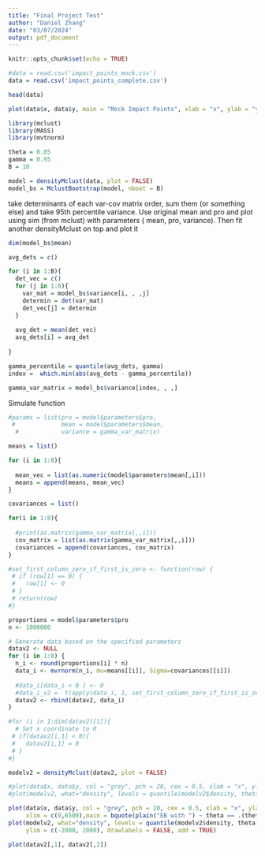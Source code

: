 ---
title: "Final Project Test"
author: "Daniel Zhang"
date: "03/07/2024"
output: pdf_document
---

```{r setup, include=FALSE}
knitr::opts_chunk$set(echo = TRUE)
```

```{r}
#data = read.csv('impact_points_mock.csv')
data = read.csv('impact_points_complete.csv')
```


```{r}
head(data)
```

```{r}
plot(data$x, data$y, main = "Mock Impact Points", xlab = "x", ylab = "y")
```



```{r}
library(mclust)
library(MASS)
library(mvtnorm)
```

```{r}
theta = 0.05
gamma = 0.95
B = 10
```

```{r}
model = densityMclust(data, plot = FALSE)
model_bs = MclustBootstrap(model, nboot = B)
```


take determinants of each var-cov matrix order, sum them (or something else) and take 95th percentile variance. Use original mean and pro and plot using sim (from mclust) with parameters ( mean, pro, variance). Then fit another densityMclust on top and plot it

```{r}
dim(model_bs$mean)

```


```{r}
avg_dets = c()

for (i in 1:B){
  det_vec = c()
  for (j in 1:8){
    var_mat = model_bs$variance[i, , ,j]
    determin = det(var_mat)
    det_vec[j] = determin
  }
  
  avg_det = mean(det_vec)
  avg_dets[i] = avg_det
  
}
```

```{r}
gamma_percentile = quantile(avg_dets, gamma)
index =  which.min(abs(avg_dets - gamma_percentile))

```

```{r}
gamma_var_matrix = model_bs$variance[index, , ,]
```

Simulate function
```{r}
#params = list(pro = model$parameters$pro,
 #             mean = model$parameters$mean,
  #            variance = gamma_var_matrix)

means = list()

for (i in 1:8){
  
  mean_vec = list(as.numeric(model$parameters$mean[,i]))
  means = append(means, mean_vec)
}

```


```{r}
covariances = list()

for(i in 1:8){
  
  #print(as.matrix(gamma_var_matrix[,,i]))
  cov_matrix = list(as.matrix(gamma_var_matrix[,,i]))
  covariances = append(covariances, cov_matrix)
}
```

```{r}
#set_first_column_zero_if_first_is_zero <- function(row) {
 # if (row[1] == 0) {
 #   row[1] <- 0
 # }
 # return(row)
#}
```

```{r}
proportions = model$parameters$pro
n <- 1000000

# Generate data based on the specified parameters
datav2 <- NULL
for (i in 1:8) {
  n_i <- round(proportions[i] * n)
  data_i <- mvrnorm(n_i, mu=means[[i]], Sigma=covariances[[i]])
  
  #data_i[data_i < 0 ] <- 0
  #data_i_v2 =  t(apply(data_i, 1, set_first_column_zero_if_first_is_zero))
  datav2 <- rbind(datav2, data_i)
}

```

```{r}
#for (i in 1:dim(datav2)[1]){
  # Set x coordinate to 0
 # if(datav2[i,1] < 0){
 #   datav2[i,1] = 0
 # }
#}

```


```{r}
modelv2 = densityMclust(datav2, plot = FALSE)
```


```{r}
#plot(data$x, data$y, col = "grey", pch = 20, cex = 0.5, xlab = "x", ylab = "y", xlim = c(-10,10), ylim = c(-12,6),main = bquote(plain("EB with ") ~ theta == .(theta) ~ plain(" and ") ~ gamma == .(gamma*100)))
#plot(modelv2, what="density", levels = quantile(modelv2$density, theta), col = 'red', xlim = c(-10,10), ylim = c(-12,6),drawlabels = FALSE, add = TRUE)
```

```{r}
plot(data$x, data$y, col = "grey", pch = 20, cex = 0.5, xlab = "x", ylab = "y",
     xlim = c(0,6500),main = bquote(plain("EB with ") ~ theta == .(theta) ~ plain(" and ") ~ gamma == .(gamma*100)))
plot(modelv2, what="density", levels = quantile(modelv2$density, theta), col = 'red', xlim = c(-15000,10000),
     ylim = c(-2000, 2000), drawlabels = FALSE, add = TRUE)
```







```{r}
plot(datav2[,1], datav2[,2])
```




